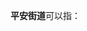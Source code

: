 '''平安街道'''可以指：
{{PRC admin/disambig|21/11/03/009/000|37/01/13/003/000|41/14/02/010/000}}
{{disambig|cat=四字乡级行政区划消歧义}}